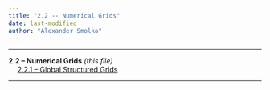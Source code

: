 ```yaml
---
title: "2.2 -- Numerical Grids"
date: last-modified
author: "Alexander Smolka"
---
```

---

**2.2 -- Numerical Grids** _(this file)_  
&emsp; [2.2.1 -- Global Structured Grids](/documentation/math_num_comp/numerical_grids/global_structured_grids.qmd)  

---


